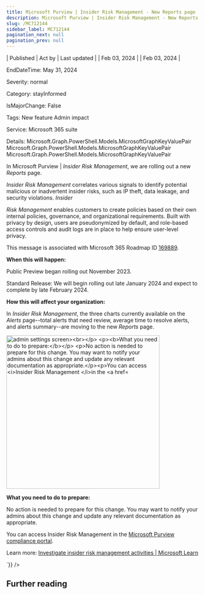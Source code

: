 ```yaml
---
title: Microsoft Purview | Insider Risk Management - New Reports page
description: Microsoft Purview | Insider Risk Management - New Reports page
slug: /MC712144
sidebar_label: MC712144
pagination_next: null
pagination_prev: null
---
```



| Published | Act by | Last updated |
| Feb 03, 2024 |  | Feb 03, 2024 |

EndDateTime: May 31, 2024

Severity: normal

Category: stayInformed

IsMajorChange: False

Tags: New feature Admin impact

Service: Microsoft 365 suite

Details: Microsoft.Graph.PowerShell.Models.MicrosoftGraphKeyValuePair Microsoft.Graph.PowerShell.Models.MicrosoftGraphKeyValuePair Microsoft.Graph.PowerShell.Models.MicrosoftGraphKeyValuePair

<div dangerouslySetInnerHTML={{__html:`
<p>In Microsoft Purview |<i> Insider Risk Management</i>, we are rolling out a new <i>Reports </i>page.<br></p><p><i>Insider Risk Management </i>correlates various signals to identify potential malicious or inadvertent insider risks, such as IP theft, data leakage, and security violations. <i>Insider </i></p><p><i>Risk Management</i> enables customers to create policies based on their own internal policies, governance, and organizational requirements. Built with privacy by design, users are pseudonymized by default, and role-based access controls and audit logs are in place to help ensure user-level privacy.<br></p>
<p>This message is associated with Microsoft 365 Roadmap ID <a href="https://www.microsoft.com/microsoft-365/roadmap?filters=&amp;searchterms=169889" target="_blank">169889</a>.</p>
<p><b>When this will happen:</b></p>

<p>Public Preview began rolling out November 2023. </p><p>Standard Release: We will begin rolling out late January 2024 and expect to complete by late February 2024.&nbsp;</p>

<p><b>How this will affect your organization:</b><br></p>

<p>In <i>Insider Risk Management</i>, the three charts currently available on the <i>Alerts </i>page--total alerts that need review, average time to resolve alerts, and alerts summary--are moving to the new <i>Reports </i>page.</p><p><img src="https://img-prod-cms-rt-microsoft-com.akamaized.net/cms/api/am/imageFileData/RW1hjzP?ver=f3f3" style="width: 400px;" alt="admin settings screen><br></p>
<p><b>What you need to do to prepare:</b></p>
<p>No action is needed to prepare for this change. You may want to notify your admins about this change and update any relevant documentation as appropriate.</p><p>You can access <i>Insider Risk Management </i>in the <a href=" https:="" purview.microsoft.com="" compliance"="" target="_blank"></p><p><b>What you need to do to prepare:</b><br></p><p>No action is needed to prepare for this change. You may want to notify your admins about this change and update any relevant documentation as appropriate.
</p><p>You can access Insider Risk Management in the <a href="https://purview.microsoft.com/compliance" target="_blank">Microsoft Purview compliance portal</a>.</p><p> 
</p><p>Learn more: <a href="https://learn.microsoft.com/purview/insider-risk-management-activities" target="_blank">Investigate insider risk management activities | Microsoft Learn</a></p>
`}} />

## Further reading
